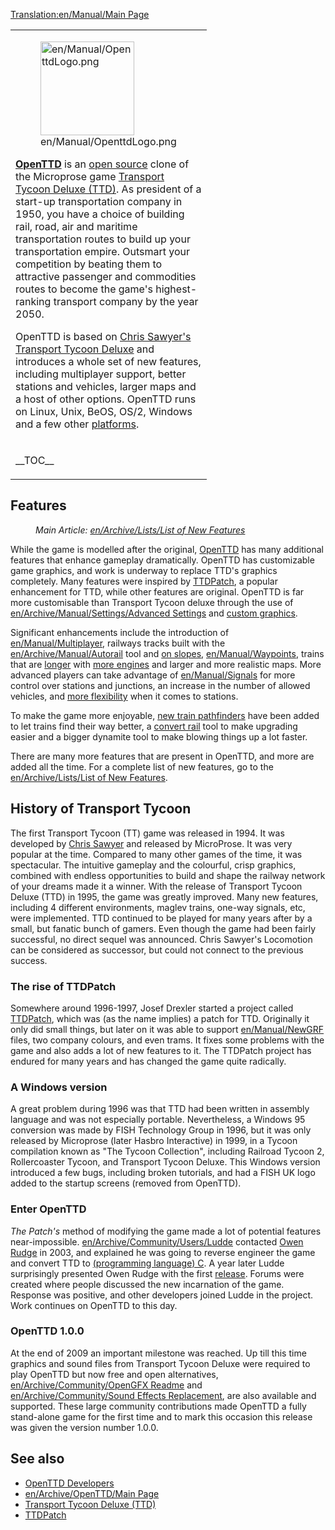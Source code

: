 [[Translation:en/Manual/Main Page]]
{{en/Manual/Navigation}}
{|
|colspan=2 style="background:none; border:0px"|
[[File:en/Manual/OpenttdLogo.png|left|150px]] 

[http://www.openttd.org/ '''OpenTTD'''] is an [https://www.wikipedia.org/wiki/Open_Source open source] clone of the Microprose game [https://www.wikipedia.org/wiki/Transport_Tycoon Transport Tycoon Deluxe (TTD)]. As president of a start-up transportation company in 1950, you have a choice of building rail, road, air and maritime transportation routes to build up your transportation empire. Outsmart your competition by beating them to attractive passenger and commodities routes to become the game's highest-ranking transport company by the year 2050.

OpenTTD is based on [http://www.chrissawyer.com/info.htm Chris Sawyer's Transport Tycoon Deluxe] and introduces a whole set of new features, including multiplayer support, better stations and vehicles, larger maps and a host of other options. OpenTTD runs on Linux, Unix, BeOS, OS/2, Windows and a few other [[en/Archive/Compilation and Ports/Operating system|platforms]].
|-
|width=200 style="background:none; border:0px"| __TOC__
|style="background:none; border:0px"| [[File:en/Manual/Intro screen.png|frame|center|OpenTTD [[en/Manual/Game interface#main-window-contents|intro screen]]]]
|}

==Features==
:''Main Article: [[en/Archive/Lists/List of New Features]]''

While the game is modelled after the original, [http://www.openttd.org/ OpenTTD] has many additional features that enhance gameplay dramatically. OpenTTD has customizable game graphics, and work is underway to replace TTD's graphics completely. Many features were inspired by [http://www.ttdpatch.net/ TTDPatch], a popular enhancement for TTD, while other features are original. OpenTTD is far more customisable than Transport Tycoon deluxe through the use of [[en/Archive/Manual/Settings/Advanced Settings]] and [[en/Manual/NewGRF|custom graphics]].

Significant enhancements include the introduction of [[en/Manual/Multiplayer]], railways tracks built with the [[en/Archive/Manual/Autorail]] tool and [[en/Archive/Manual/Settings/Build on slopes|on slopes]], [[en/Manual/Waypoints]], trains that are [[en/Archive/Manual/Settings/Mammoth trains|longer]] with [[en/Archive/Manual/Multiheaded trains|more engines]] and larger and more realistic maps. More advanced players can take advantage of [[en/Manual/Signals]] for more control over stations and junctions, an increase in the number of allowed vehicles, and [[en/Archive/Manual/Settings/Nonuniform stations|more flexibility]] when it comes to stations.

To make the game more enjoyable, [[en/Archive/Manual/Yet Another PBS Patch|new train pathfinders]] have been added to let trains find their way better, a [[en/Manual/Convert rail|convert rail]] tool to make upgrading easier and a bigger dynamite tool to make blowing things up a lot faster.

There are many more features that are present in OpenTTD, and more are added all the time. For a complete list of new features, go to the [[en/Archive/Lists/List of New Features]].

==History of Transport Tycoon==
The first Transport Tycoon (TT) game was released in 1994. It was developed by [http://www.chrissawyer.com/ Chris Sawyer] and released by MicroProse. 
It was very popular at the time. Compared to many other games of the time, it was spectacular. The intuitive gameplay and the colourful, crisp graphics, combined with endless opportunities to build and shape the railway network of your dreams made it a winner.
With the release of Transport Tycoon Deluxe (TTD) in 1995, the game was greatly improved. Many new features, including 4 different environments, maglev trains, one-way signals, etc, were implemented.
TTD continued to be played for many years after by a small, but fanatic bunch of gamers. Even though the game had been fairly successful, no direct sequel was announced. Chris Sawyer's Locomotion can be considered as successor, but could not connect to the previous success.

===The rise of TTDPatch===
Somewhere around 1996-1997, Josef Drexler started a project called [http://www.ttdpatch.net/ TTDPatch], which was (as the name implies) a patch for TTD. Originally it only did small things, but later on it was able to support [[en/Manual/NewGRF]] files, two company colours, and even trams. It fixes some problems with the game and also adds a lot of new features to it. The TTDPatch project has endured for many years and has changed the game quite radically.

===A Windows version===
A great problem during 1996 was that TTD had been written in assembly language and was not especially portable. Nevertheless, a Windows 95 conversion was made by FISH Technology Group in 1996, but it was only released by Microprose (later Hasbro Interactive) in 1999, in a Tycoon compilation known as "The Tycoon Collection", including Railroad Tycoon 2, Rollercoaster Tycoon, and Transport Tycoon Deluxe. This Windows version introduced a few bugs, including broken tutorials, and had a FISH UK logo added to the startup screens (removed from OpenTTD).

===Enter OpenTTD===
''The Patch's'' method of modifying the game made a lot of potential features near-impossible. [[en/Archive/Community/Users/Ludde]] contacted [http://www.tt-forums.net/ Owen Rudge] in 2003, and explained he was going to reverse engineer the game and convert TTD to [https://www.wikipedia.org/wiki/C (programming language) C]. A year later Ludde surprisingly presented Owen Rudge with the first [https://www.wikipedia.org/wiki/Software_release release]. Forums were created where people discussed the new incarnation of the game. Response was positive, and other developers joined Ludde in the project. Work continues on OpenTTD to this day.

===OpenTTD 1.0.0===
At the end of 2009 an important milestone was reached. Up till this time graphics and sound files from Transport Tycoon Deluxe were required to play OpenTTD but now free and open alternatives, [[en/Archive/Community/OpenGFX Readme]] and [[en/Archive/Community/Sound Effects Replacement]], are also available and supported. These large community contributions made OpenTTD a fully stand-alone game for the first time and to mark this occasion this release was given the version number 1.0.0.

==See also==
*[[en/Archive/Community/Developers|OpenTTD Developers]]
*[[en/Archive/OpenTTD/Main Page]]
*[https://www.wikipedia.org/wiki/Transport_Tycoon Transport Tycoon Deluxe (TTD)]
*[http://www.ttdpatch.net/ TTDPatch]